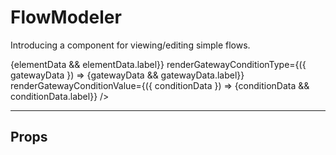 

<Meta title='FlowModeler' component={FlowModeler} />

# FlowModeler

Introducing a component for viewing/editing simple flows.

<Preview>
    <Story name="show-case">
        <FlowModeler
            flow={{
                firstElementId: "1",
                elements: {
                    "1": { data: { label: "First" }, nextElementId: "2" },
                    "2": { data: { label: "Second" }, nextElementId: "3" },
                    "3": { data: { label: "Condition" }, nextElements: [
                        { id: "4.1", conditionData: { label: "Fulfilled" } },
                        { id: "4.2", conditionData: { label: "Not fulfilled" } }] },
                    "4.1": { data: { label: "Option 1" }, nextElementId: "5.1" },
                    "4.2": { data: { label: "Option 2" }},
                    "5.1": { data: { label: "Follow-Up"}}
                }
            }}
            renderContent={({ elementData }) => <span>{elementData && elementData.label}</span>}
            renderGatewayConditionType={({ gatewayData }) => <label>{gatewayData && gatewayData.label}</label>}
            renderGatewayConditionValue={({ conditionData }) => <label>{conditionData && conditionData.label}</label>}
        />
    </Story>
</Preview>

----

## Props

<Props of={FlowModeler} />
